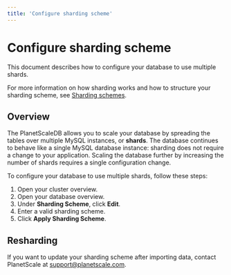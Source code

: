 ```yaml
---
title: 'Configure sharding scheme'
---
```


# Configure sharding scheme

This document describes how to configure your database to use multiple shards.

For more information on how sharding works and how to structure your sharding scheme, see [Sharding schemes](sharding-schemes).

## Overview

The PlanetScaleDB allows you to scale your database by spreading the tables over multiple MySQL instances, or **shards**. The database continues to behave like a single MySQL database instance: sharding does not require a change to your application. Scaling the database further by increasing the number of shards requires a single configuration change.

To configure your database to use multiple shards, follow these steps:

1. Open your cluster overview.
1. Open your database overview. <!-- ? -->
1. Under **Sharding Scheme**, click **Edit**.
1. Enter a valid sharding scheme.
1. Click **Apply Sharding Scheme**.

## Resharding

If you want to update your sharding scheme after importing data, contact PlanetScale at <support@planetscale.com>.
